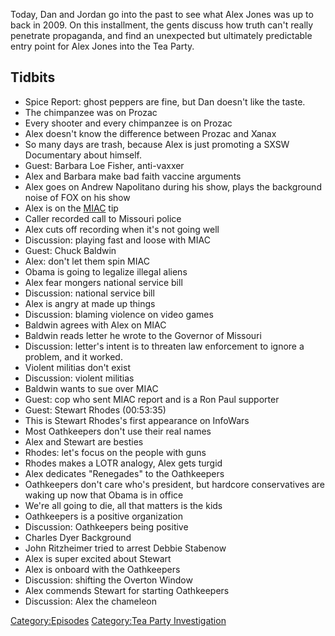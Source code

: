 {{DEFAULTSORT:
    #_EPISODE_0222:March 15-19, 2009
}}{{Episode
    | title             = March 15-19, 2009
    | caption           = Listen to this episode on [https://knowledgefight.libsyn.com/knowledge-fight-march-15-19-2009 Libsyn] [https://open.spotify.com/episode/60UkGqO4hPWYL30Zc7klrE Spotify], Read the [[Transcript/222: March 15-19, 2009|Unofficial Transcript]]
    | episodeNumber     = 222
    | length            = 01:50:52
    | airDate           = October 29, 2018
    | coverageStartDate = March 15, 2009
    | coverageEndDate   = March 19, 2009
    | episodeType       = [[:Category:Tea Party Investigation|Tea Party Investigation]]
    | appearance        = [[Barbara Loe Fisher]], [[Judge Andrew Napolitano]], [[Chuck Baldwin]], [[Stewart Rhodes]], [[Charles Dyer]], [[John Ritzheimer]], [[Debbie Stabenow]]
    | previousEpisode   = [[221: October 24, 2018]]
    | nextEpisode       = [[223: A Progressive Space Diplomat]]
}}

{{Stub}}

Today, Dan and Jordan go into the past to see what Alex Jones was up to back in 2009. On this installment, the gents discuss how truth can't really penetrate propaganda, and find an unexpected but ultimately predictable entry point for Alex Jones into the Tea Party.

==Tidbits==

*Spice Report: ghost peppers are fine, but Dan doesn't like the taste.
*The chimpanzee was on Prozac
*Every shooter and every chimpanzee is on Prozac
*Alex doesn't know the difference between Prozac and Xanax
*So many days are trash, because Alex is just promoting a SXSW Documentary about himself.
*Guest: Barbara Loe Fisher, anti-vaxxer
*Alex and Barbara make bad faith vaccine arguments
*Alex goes on Andrew Napolitano during his show, plays the background noise of FOX on his show
*Alex is on the [[MIAC Report|MIAC]] tip
*Caller recorded call to Missouri police
*Alex cuts off recording when it's not going well
*Discussion: playing fast and loose with MIAC
*Guest: Chuck Baldwin
*Alex: don't let them spin MIAC
*Obama is going to legalize illegal aliens
*Alex fear mongers national service bill
*Discussion: national service bill
*Alex is angry at made up things
*Discussion: blaming violence on video games
*Baldwin agrees with Alex on MIAC
*Baldwin reads letter he wrote to the Governor of Missouri
*Discussion: letter's intent is to threaten law enforcement to ignore a problem, and it worked.
*Violent militias don't exist
*Discussion: violent militias
*Baldwin wants to sue over MIAC
*Guest: cop who sent MIAC report and is a Ron Paul supporter
*Guest: Stewart Rhodes (00:53:35)
*This is Stewart Rhodes's first appearance on InfoWars
*Most Oathkeepers don't use their real names
*Alex and Stewart are besties
*Rhodes: let's focus on the people with guns
*Rhodes makes a LOTR analogy, Alex gets turgid
*Alex dedicates "Renegades" to the Oathkeepers
*Oathkeepers don't care who's president, but hardcore conservatives are waking up now that Obama is in office
*We're all going to die, all that matters is the kids
*Oathkeepers is a positive organization
*Discussion: Oathkeepers being positive
*Charles Dyer Background
*John Ritzheimer tried to arrest Debbie Stabenow
*Alex is super excited about Stewart
*Alex is onboard with the Oathkeepers
*Discussion: shifting the Overton Window
*Alex commends Stewart for starting Oathkeepers
*Discussion: Alex the chameleon

[[Category:Episodes]]
[[Category:Tea Party Investigation]]
